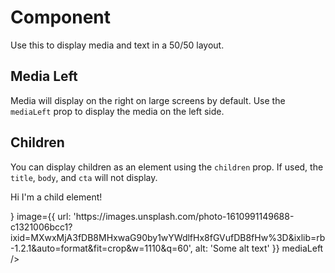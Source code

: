 
<Meta title="Components/Molecules/MediaText" component={MediaText} />

# Component

Use this to display media and text in a 50/50 layout.

<Canvas>
  <Story name="Component">
    <MediaText
      title="New Designs"
      body="Our amazing new design is here! Get it while it's hot, it won't be hot for long... uh oh, already cooling."
      image={{
        url: 'https://images.unsplash.com/photo-1610991149688-c1321006bcc1?ixid=MXwxMjA3fDB8MHxwaG90by1wYWdlfHx8fGVufDB8fHw%3D&ixlib=rb-1.2.1&auto=format&fit=crop&w=1110&q=60',
        alt: 'Some alt text'
      }}
      cta={{icon: 'arrowRight', text: 'Take a look'}}
    />
  </Story>
</Canvas>

## Media Left

Media will display on the right on large screens by default. Use the `mediaLeft` prop to display the media on the left side.

<Canvas>
  <Story name="MediaLeft">
    <MediaText
      title="New Designs"
      body="Our amazing new design is here! Get it while it's hot, it won't be hot for long... uh oh, already cooling."
      image={{
        url: 'https://images.unsplash.com/photo-1610991149688-c1321006bcc1?ixid=MXwxMjA3fDB8MHxwaG90by1wYWdlfHx8fGVufDB8fHw%3D&ixlib=rb-1.2.1&auto=format&fit=crop&w=1110&q=60',
        alt: 'Some alt text'
      }}
      cta={{icon: 'arrowRight', text: 'Take a look'}}
      mediaLeft
    />
  </Story>
</Canvas>

## Children

You can display children as an element using the `children` prop. If used, the `title`, `body`, and `cta` will not display.

<Canvas>
  <Story name="Children">
    <MediaText
      children={
        <div>
          <p>Hi I'm a child element!</p>
        </div>
      }
      image={{
        url: 'https://images.unsplash.com/photo-1610991149688-c1321006bcc1?ixid=MXwxMjA3fDB8MHxwaG90by1wYWdlfHx8fGVufDB8fHw%3D&ixlib=rb-1.2.1&auto=format&fit=crop&w=1110&q=60',
        alt: 'Some alt text'
      }}
      mediaLeft
    />
  </Story>
</Canvas>
